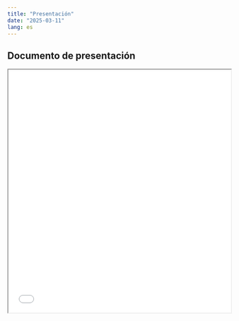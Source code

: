 ```yaml
---
title: "Presentación"
date: "2025-03-11"
lang: es
---
```


## Documento de presentación



<iframe src= 01_clase.pdf height="550" width=100% allowfullscreen="true">

</iframe> 




